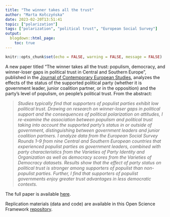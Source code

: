 ```yaml
---
title: "The winner takes all the trust"
author: "Marta Kołczyńska"
date: 2023-02-20T13:51:41
topic: ["polarization"]
tags: ["polarization", "political trust", "European Social Survey"]
output: 
  blogdown::html_page:
    toc: true
---
```

  
```r
knitr::opts_chunk$set(echo = FALSE, warning = FALSE, message = FALSE)
```

A new paper titled "The winner takes all the trust: populism, democracy, and winner-loser gaps in political trust in Central and Southern Europe", published in the [Journal of Contemporary European Studies](https://www.tandfonline.com/journals/cjea20){target="_blank"}, analyzes the effects of the status of the supported political party (whether it is government leader, junior coalition partner, or in the opposition) and the party's level of populism, on people's political trust. From the abstract:
  
  > *Studies typically find that supporters of populist parties exhibit low political trust. Drawing on research on winner-loser gaps in political support and the consequences of political polarization on attitudes, I re-examine the association between populism and political trust taking into account the supported party’s status in or outside of government, distinguishing between government leaders and junior coalition partners. I analyze data from the European Social Survey Rounds 1–9 from nine Central and Southern European countries that experienced populist parties as government leaders, combined with party characteristics from the Varieties of Party Identity and Organization as well as democracy scores from the Varieties of Democracy datasets. Results show that the effect of party status on political trust is stronger among supporters of populist than non-populist parties. Further, I find that supporters of populist governments enjoy greater trust advantages in less democratic contexts.*
  
The full paper is available [here](https://www.tandfonline.com/doi/full/10.1080/14782804.2022.2162486){target="_blank"}.

Replication materials (data and code) are available in this Open Science Framework [repository](https://osf.io/7j3ua/){target="_blank"}.
